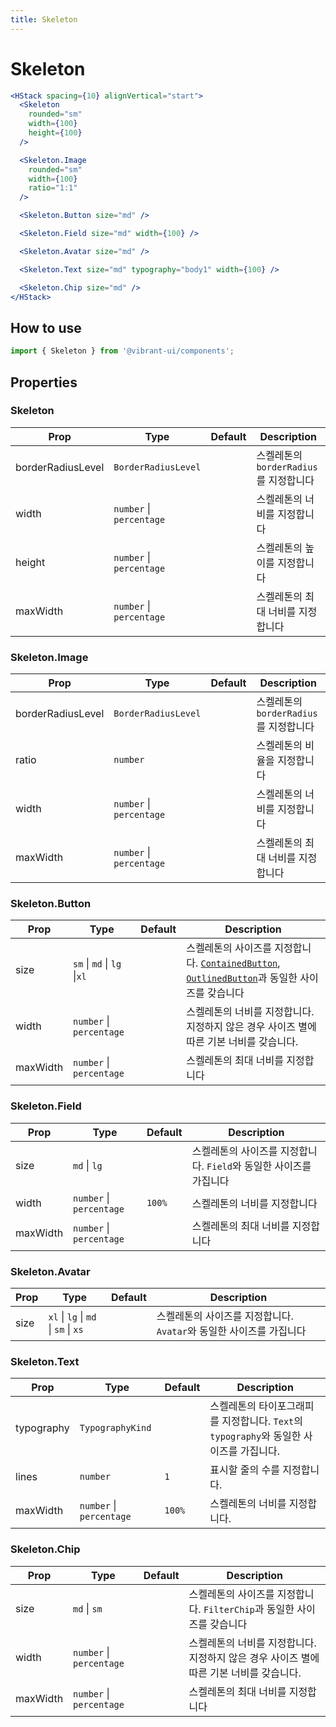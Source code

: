 ```yaml
---
title: Skeleton
---
```


# Skeleton

```jsx live
<HStack spacing={10} alignVertical="start">
  <Skeleton
    rounded="sm"
    width={100}
    height={100}
  />

  <Skeleton.Image
    rounded="sm"
    width={100}
    ratio="1:1"
  />

  <Skeleton.Button size="md" />

  <Skeleton.Field size="md" width={100} />

  <Skeleton.Avatar size="md" />

  <Skeleton.Text size="md" typography="body1" width={100} />

  <Skeleton.Chip size="md" />
</HStack>
```

## How to use

```jsx
import { Skeleton } from '@vibrant-ui/components';
```

## Properties

### Skeleton

| Prop              | Type                     | Default | Description                            |
| ----------------- | ------------------------ | ------- | -------------------------------------- |
| borderRadiusLevel | `BorderRadiusLevel`      |         | 스켈레톤의 `borderRadius`를 지정합니다 |
| width             | `number` \| `percentage` |         | 스켈레톤의 너비를 지정합니다           |
| height            | `number` \| `percentage` |         | 스켈레톤의 높이를 지정합니다           |
| maxWidth          | `number` \| `percentage` |         | 스켈레톤의 최대 너비를 지정합니다      |

### Skeleton.Image

| Prop              | Type                     | Default | Description                            |
| ----------------- | ------------------------ | ------- | -------------------------------------- |
| borderRadiusLevel | `BorderRadiusLevel`      |         | 스켈레톤의 `borderRadius`를 지정합니다 |
| ratio             | `number`                 |         | 스켈레톤의 비율을 지정합니다           |
| width             | `number` \| `percentage` |         | 스켈레톤의 너비를 지정합니다           |
| maxWidth          | `number` \| `percentage` |         | 스켈레톤의 최대 너비를 지정합니다      |

### Skeleton.Button

| Prop     | Type                        | Default | Description                                                                                                                                                                                                           |
| -------- | --------------------------- | ------- | --------------------------------------------------------------------------------------------------------------------------------------------------------------------------------------------------------------------- |
| size     | `sm` \| `md` \| `lg` \|`xl` |         | 스켈레톤의 사이즈를 지정합니다. [`ContainedButton`](/docs/components/vibrant-component/contained-button#크기), [`OutlinedButton`](/docs/components/vibrant-component/outlined-button#크기)과 동일한 사이즈를 갖습니다 |
| width    | `number` \| `percentage`    |         | 스켈레톤의 너비를 지정합니다. 지정하지 않은 경우 사이즈 별에 따른 기본 너비를 갖습니다.                                                                                                                               |
| maxWidth | `number` \| `percentage`    |         | 스켈레톤의 최대 너비를 지정합니다                                                                                                                                                                                     |

### Skeleton.Field

| Prop     | Type                     | Default | Description                                                        |
| -------- | ------------------------ | ------- | ------------------------------------------------------------------ |
| size     | `md` \| `lg`             |         | 스켈레톤의 사이즈를 지정합니다. `Field`와 동일한 사이즈를 가집니다 |
| width    | `number` \| `percentage` | `100%`  | 스켈레톤의 너비를 지정합니다                                       |
| maxWidth | `number` \| `percentage` |         | 스켈레톤의 최대 너비를 지정합니다                                  |

### Skeleton.Avatar

| Prop | Type                                 | Default | Description                                                         |
| ---- | ------------------------------------ | ------- | ------------------------------------------------------------------- |
| size | `xl` \| `lg` \| `md` \| `sm` \| `xs` |         | 스켈레톤의 사이즈를 지정합니다. `Avatar`와 동일한 사이즈를 가집니다 |

### Skeleton.Text

| Prop       | Type                     | Default | Description                                                                             |
| ---------- | ------------------------ | ------- | --------------------------------------------------------------------------------------- |
| typography | `TypographyKind`         |         | 스켈레톤의 타이포그래피를 지정합니다. `Text`의 `typography`와 동일한 사이즈를 가집니다. |
| lines      | `number`                 | `1`     | 표시할 줄의 수를 지정합니다.                                                            |
| maxWidth   | `number` \| `percentage` | `100%`  | 스켈레톤의 너비를 지정합니다.                                                           |

### Skeleton.Chip

| Prop     | Type                     | Default | Description                                                                             |
| -------- | ------------------------ | ------- | --------------------------------------------------------------------------------------- |
| size     | `md` \| `sm`             |         | 스켈레톤의 사이즈를 지정합니다. `FilterChip`과 동일한 사이즈를 갖습니다                 |
| width    | `number` \| `percentage` |         | 스켈레톤의 너비를 지정합니다. 지정하지 않은 경우 사이즈 별에 따른 기본 너비를 갖습니다. |
| maxWidth | `number` \| `percentage` |         | 스켈레톤의 최대 너비를 지정합니다                                                       |

